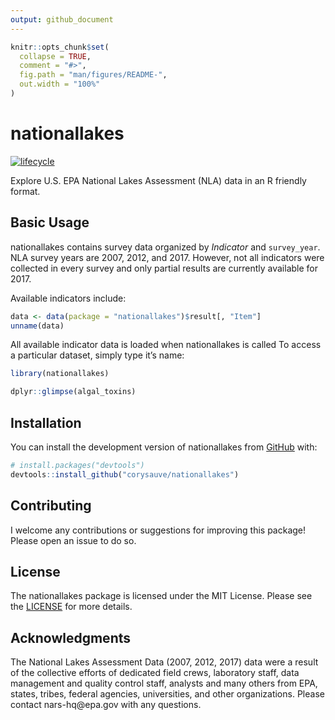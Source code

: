 ```yaml
---
output: github_document
---
```


<!-- README.md is generated from README.Rmd. Please edit that file -->

```r
knitr::opts_chunk$set(
  collapse = TRUE,
  comment = "#>",
  fig.path = "man/figures/README-",
  out.width = "100%"
)
```

# nationallakes

<!-- badges: start -->
[![lifecycle](https://img.shields.io/badge/lifecycle-experimental-brightgreen.svg)](https://www.tidyverse.org/lifecycle/#experimental)
<!-- badges: end -->

Explore U.S. EPA National Lakes Assessment (NLA) data in an R friendly format.   

## Basic Usage 

nationallakes contains survey data organized by *Indicator* and `survey_year`. NLA survey years are 2007, 2012, and 2017. However, not all indicators were collected in every survey and only partial results are currently available for 2017.

Available indicators include:
```r
data <- data(package = "nationallakes")$result[, "Item"]
unname(data)
```

All available indicator data is loaded when nationallakes is called To access a particular dataset, simply type it's name: 
```r
library(nationallakes)

dplyr::glimpse(algal_toxins)
```


## Installation

You can install the development version of nationallakes from [GitHub](https://github.com/) with:

``` r
# install.packages("devtools")
devtools::install_github("corysauve/nationallakes")
```

## Contributing 

I welcome any contributions or suggestions for improving this package! Please open an issue to do so. 

## License 

The nationallakes package is licensed under the MIT License. Please see the [LICENSE](LICENSE.md) for more details.

## Acknowledgments 

The National Lakes Assessment Data (2007, 2012, 2017) data were a result of the collective efforts of dedicated field crews, laboratory staff, data management and quality control staff, analysts and many others from EPA, states, tribes, federal agencies, universities, and other organizations. Please contact nars-hq@epa.gov with any questions.
